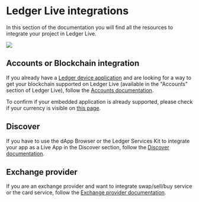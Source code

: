 # Ledger Live integrations

In this section of the documentation you will find all the resources to integrate your project in Ledger Live. 

![](/ledger-live/ledger-live.png)

## Accounts or Blockchain integration

If you already have a [Ledger device application](../device-app/getting-started) and are looking for a way to get your blockchain supported on Ledger Live (available in the "Accounts" section of Ledger Live), follow the [Accounts documentation](./accounts/getting-started).

To confirm if your embedded application is already supported, please check if your currency is visible on [this page](https://www.ledger.com/supported-crypto-assets/).

## Discover

If you have to use the dApp Browser or the Ledger Services Kit to integrate your app as a Live App in the Discover section, follow the [Discover documentation](./discover/getting-started).

## Exchange provider

If you are an exchange provider and want to integrate swap/sell/buy service or the card service, follow the [Exchange provider documentation](./exchange).

